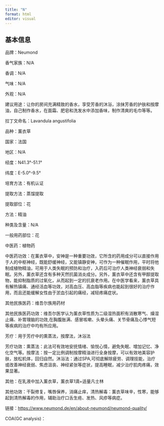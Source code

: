 ```yaml
---
title: "N"
format: html
editor: visual
---
```


## 基本信息

品牌：Neumond

香气家族：N/A

香调：N/A

气味：N/A

外观：N/A

建议用途：让你的房间充满精致的香水，享受芳香的沐浴，涂抹芳香的护肤和按摩油，自己制作香水，在面霜、肥皂和洗发水中添加香味，制作清爽的毛巾等等。

拉丁文命名：Lavandula angustifolia

品种：薰衣草

国家：法国

地区：N/A

经度：N41.3°-51.1°

纬度：E-5.0°-9.5°

培育方法：有机认证

提取方法：蒸馏提取

提取部位：花

方法：精油

种类及含量：N/A

一般用药部位：花

中医药：植物药

中医药功效：在薰衣草中，安神是一种重要功效，它所含的药用成分可以直接作用于人的中枢神经，既能舒缓神经，又能镇静安神，可作为一种催眠作用，平时将他制成植物精油，可用于人类失眠的预防和治疗，入药后可治疗人类神经衰弱和失眠。另外，薰衣草还含有多种天然抗菌消炎成分。另外，薰衣草中还含有甲醇提取物，能抑制脂质的过氧化，从而起到一定的抗衰老作用。在中医学看来，薰衣草具有解热镇痛、通经活血等功效，对高血压、高血脂等疾病也能起到很好的治疗作用，而且还能缓解女性由于淤血引起的痛经，减轻疼痛症状。

其他民族医药：维吾尔族用药材

其他民族医药功效：维吾尔医学认为薰衣草性质为二级湿热面积有消散寒气、燥湿止痛、补胃理脑的功效,在胸腹胀满、感冒咳嗽、头晕头痛、关节骨痛及心悸气短等疾病的治疗中均有所应用。

芳疗：用于芳疗中的熏蒸法，按摩法，沐浴法

芳疗功效：熏蒸法：此法可有效地安抚情绪、愉悦心情，避免失眠、增加记忆、净化空气等。按摩法：按一定比例调制按摩精油进行全身按摩，可以有效地美容护肤，放松机体，回归自然。沐浴法：通过SPA,可彻底解除疲劳、调理技能，治疗或改善神经衰弱、焦虑沮丧、神经紧张等症状，提高睡眠，减少治疗肌肉疼痛，效果显著。

其他：在乳液中加入薰衣草，薰衣草1滴+适量凡士林

其他功效：干裂修复，嘴唇保养，消痛止痒，清热解毒：薰衣草味辛，性寒，能够起到清热解毒的作用，辅助治疗口舌生疮、发热、风疹等病症。

链接：<https://www.neumond.de/en/about-neumond/neumond-quality/>

COA(GC analysis)：
